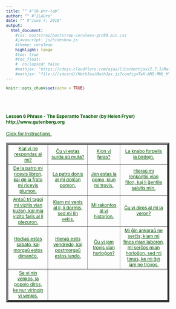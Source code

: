 ```yaml
---
title: "" #"l6-phr-tab"
author: "" #"JLAUro"
date: "" #"June 7, 2018"
output: 
  html_document:
    #css: bootstrap/bootstrap-cerulean-grn99.min.css
    #javascript: js/hideshow.js
    #theme: cerulean
    highlight: tango
    #toc: true
    #toc_float: 
    #  collapsed: false
    #mathjax: "https://cdnjs.cloudflare.com/ajax/libs/mathjax/2.7.1/MathJax.js?config=TeX-AMS-MML_HTMLorMML"
    #mathjax: "file:///sdcard//MathJax/MathJax.js?config=TeX-AMS-MML_HTMLorMML"
---
```


```r
knitr::opts_chunk$set(echo = TRUE)
```

<style>
a, body { 
color: #005500; 
font-size: 12px; 
}	

a:visited { color: #009900; }

[id^='tr'] {
display: none;
}

mark {
padding: 3px 3px;
text-align: left;
font-style: italic;
font-size: 10px;
background-color: #007700;
color: white;
margin-top: 0px;
margin-left: 5px;
}

</style>

<script type='text/javascript'>
function toggle_visibility(id) {
var e = document.getElementById(id);
e.style.display = ((e.style.display!='block') ? 'block' : 'none');
}
</script>

<br/><br/>

<p>
<h4>Lesson 6 Phrase - The Esperanto Teacher (by Helen Fryer) http://www.gutenberg.org <br/></h4>
<a id='r0' href='#' onclick="toggle_visibility('tr0');">
Click for Instructions.</a>
<div id='tr0'>
&nbsp;
<mark>Click on each link to toggle the English translation.  Reload page to turn off all translations.</mark>
</div>
</p>

<table width='100%' border='5px' cellspacing='5px' cellpadding='5px'>
<tr id='r1'>
<td align='center' valign='middle'><a id='item1' href='#r0' onclick="toggle_visibility('tr1');">Kial vi ne respondas al mi?</a>
<div id='tr1'><mark>Why do you not respond to me?</mark></div></td>

<td align='center' valign='middle'><a id='item2' href='#r0' onclick="toggle_visibility('tr2');">Ĉu vi estas surda aŭ muta?</a>
<div id='tr2'><mark>Are you deaf or mute?</mark></div></td>

<td align='center' valign='middle'><a id='item3' href='#r0' onclick="toggle_visibility('tr3');">Kion vi faras?</a>
<div id='tr3'><mark>What are you doing?</mark></div></td>

<td align='center' valign='middle'><a id='item4' href='#r0' onclick="toggle_visibility('tr4');">La knabo forpelis la birdojn.</a>
<div id='tr4'><mark>The boy drove away the birds.</mark></div></td>
</tr>
<tr id='r2'>

<td align='center' valign='middle'><a id='item5' href='#r1' onclick="toggle_visibility('tr5');">De la patro mi ricevis libron, kaj de la frato mi ricevis plumon.</a>
<div id='tr5'><mark>I received a book from the father, and I received a pen from the brother.</mark></div></td>

<td align='center' valign='middle'><a id='item6' href='#r1' onclick="toggle_visibility('tr6');">La patro donis al mi dolĉan pomon.</a>
<div id='tr6'><mark>The father gave to me a sweet apple.</mark></div></td>

<td align='center' valign='middle'><a id='item7' href='#r1' onclick="toggle_visibility('tr7');">Jen estas la pomo, kiun mi trovis.</a>
<div id='tr7'><mark>Here is the apple that I found.</mark></div></td>

<td align='center' valign='middle'><a id='item8' href='#r1' onclick="toggle_visibility('tr8');">Hieraŭ mi renkontis vian filon, kaj li ĝentile salutis min.</a>
<div id='tr8'><mark>Yesterday, I met your son and he politely greeted me.</mark></div></td>
</tr>
<tr id='r3'>

<td align='center' valign='middle'><a id='item9' href='#r2' onclick="toggle_visibility('tr9');">Antaŭ tri tagoj mi vizitis vian kuzon, kaj mia vizito faris al li plezuron.</a>
<div id='tr9'><mark>Three days ago I visited your cousin, and my visit gave to (made) him happy.</mark></div></td>

<td align='center' valign='middle'><a id='item10' href='#r2' onclick="toggle_visibility('tr10');">Kiam mi venis al li, li dormis, sed mi lin vekis.</a>
<div id='tr10'><mark>When I came to him, he was asleep, but I woke him.</mark></div></td>

<td align='center' valign='middle'><a id='item11' href='#r2' onclick="toggle_visibility('tr11');">Mi rakontos al vi historion.</a>
<div id='tr11'><mark>I will tell to you a history.</mark></div></td>

<td align='center' valign='middle'><a id='item12' href='#r2' onclick="toggle_visibility('tr12');">Ĉu vi diros al mi la veron?</a>
<div id='tr12'><mark>Will you tell me the truth?</mark></div></td>
</tr>
<tr id='r4'>

<td align='center' valign='middle'><a id='item13' href='#r3' onclick="toggle_visibility('tr13');">Hodiaŭ estas sabato, kaj morgaŭ estos dimanĉo.</a>
<div id='tr13'><mark>Today is Saturday and tomorrow will be Sunday.</mark></div></td>

<td align='center' valign='middle'><a id='item14' href='#r3' onclick="toggle_visibility('tr14');">Hieraŭ estis vendredo, kaj postmorgaŭ estos lundo.</a>
<div id='tr14'><mark>Yesterday was Friday and the day after tomorrow is Monday.</mark></div></td>

<td align='center' valign='middle'><a id='item15' href='#r3' onclick="toggle_visibility('tr15');">Ĉu vi jam trovis vian horloĝon?</a>
<div id='tr15'><mark>Did you already find your watch?</mark></div></td>

<td align='center' valign='middle'><a id='item16' href='#r3' onclick="toggle_visibility('tr16');">Mi ĝin ankoraŭ ne serĉis; kiam mi finos mian laboron, mi serĉos mian horloĝon, sed mi timas, ke mi ĝin jam ne trovos.</a>
<div id='tr16'><mark>I did not look for it yet; when I will finish my work, I will look for my watch, and I fear, that I will not find it anymore.</mark></div></td>
</tr>
<tr id='r5'>

<td align='center' valign='middle'><a id='item17' href='#r4' onclick="toggle_visibility('tr17');">Se vi nin venkos, la popolo diros, ke nur virinojn vi venkis.</a>
<div id='tr17'><mark>If you will conquer us, the people will say that you conquered only women.</mark></div></td>

</tr>
</table>

